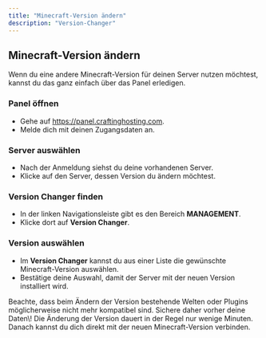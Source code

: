 ```yaml
---
title: "Minecraft-Version ändern"
description: "Version-Changer"
---
```


## Minecraft-Version ändern

Wenn du eine andere Minecraft-Version für deinen Server nutzen möchtest, kannst du das ganz einfach über das Panel erledigen.

### Panel öffnen

- Gehe auf https://panel.craftinghosting.com.
- Melde dich mit deinen Zugangsdaten an.

### Server auswählen

- Nach der Anmeldung siehst du deine vorhandenen Server.
- Klicke auf den Server, dessen Version du ändern möchtest.

### Version Changer finden

- In der linken Navigationsleiste gibt es den Bereich **MANAGEMENT**.
- Klicke dort auf **Version Changer**.

### Version auswählen

- Im **Version Changer** kannst du aus einer Liste die gewünschte Minecraft-Version auswählen.
- Bestätige deine Auswahl, damit der Server mit der neuen Version installiert wird.

<Warning>
  Beachte, dass beim Ändern der Version bestehende Welten oder Plugins möglicherweise nicht mehr kompatibel sind. Sichere daher vorher deine Daten\!
</Warning>

<Info>
    Die Änderung der Version dauert in der Regel nur wenige Minuten. Danach kannst du dich direkt mit der neuen Minecraft-Version verbinden.
</Info>